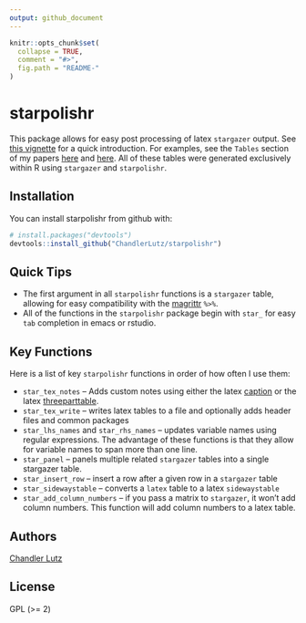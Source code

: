 ```yaml
---
output: github_document
---
```


<!-- README.md is generated from README.Rmd. Please edit that file -->

```r
knitr::opts_chunk$set(
  collapse = TRUE,
  comment = "#>",
  fig.path = "README-"
)
```

# starpolishr

This package allows for easy post processing of latex `stargazer`
output. See
[this vignette](https://github.com/ChandlerLutz/starpolishr/blob/master/vignettes/pdf/starpolishr-intro.pdf) for
a quick introduction. For examples, see the `Tables` section of my
papers [here](https://chandlerlutz.github.io/pdf/california-foreclosure-prevention-laws.pdf) and [here](). All of these tables were generated
exclusively within R using `stargazer` and `starpolishr`.

## Installation

You can install starpolishr from github with:

```r
# install.packages("devtools")
devtools::install_github("ChandlerLutz/starpolishr")
```

## Quick Tips 

* The first argument in all `starpolishr` functions is a
`stargazer` table, allowing for easy compatibility with
the
[magrittr](https://cran.r-project.org/web/packages/magrittr/index.html) `%>%`.
* All of the functions in the `starpolishr` package begin with
`star_` for easy `tab` completion in emacs or rstudio.

## Key Functions

Here is a list of key `starpolishr` functions in order of how often I
use them:

* `star_tex_notes` -- Adds custom notes using either the
  latex [caption](https://www.ctan.org/pkg/caption) or the
  latex [threeparttable](https://www.ctan.org/pkg/threeparttable). 
* `star_tex_write` -- writes latex tables to a file and optionally
  adds header files and common packages
* `star_lhs_names` and `star_rhs_names` -- updates variable names
  using regular expressions. The advantage of these functions is that
  they allow for variable names to span more than one line.
* `star_panel` -- panels multiple related `stargazer` tables into a
  single stargazer table. 
* `star_insert_row` -- insert a row after a given row in a `stargazer`
  table
* `star_sidewaystable` -- converts a `latex` table to a latex
  `sidewaystable` 
* `star_add_column_numbers` -- if you pass a matrix to `stargazer`, it
  won't add column numbers. This function will add column numbers to a
  latex table. 

  
## Authors

[Chandler Lutz](https://chandlerlutz.github.io/)

## License 

GPL (>= 2)

